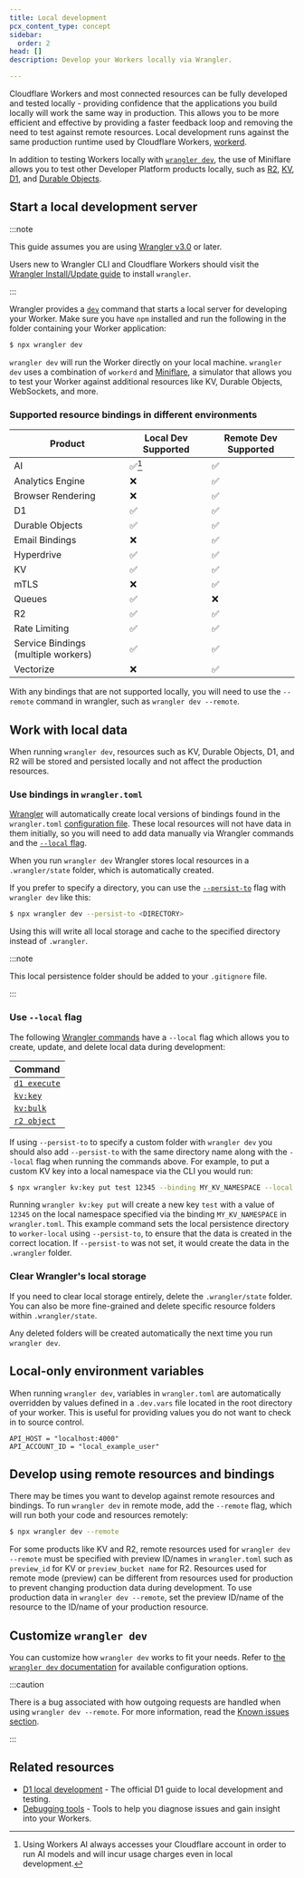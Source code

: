 ```yaml
---
title: Local development
pcx_content_type: concept
sidebar:
  order: 2
head: []
description: Develop your Workers locally via Wrangler.

---
```


Cloudflare Workers and most connected resources can be fully developed and tested locally - providing confidence that the applications you build locally will work the same way in production. This allows you to be more efficient and effective by providing a faster feedback loop and removing the need to test against remote resources. Local development runs against the same production runtime used by Cloudflare Workers, [workerd](https://github.com/cloudflare/workerd).

In addition to testing Workers locally with [`wrangler dev`](/workers/wrangler/commands/#dev), the use of Miniflare allows you to test other Developer Platform products locally, such as [R2](/r2/), [KV](/kv/), [D1](/d1/), and [Durable Objects](/durable-objects/).

## Start a local development server

:::note


This guide assumes you are using [Wrangler v3.0](https://blog.cloudflare.com/wrangler3/) or later.

Users new to Wrangler CLI and Cloudflare Workers should visit the [Wrangler Install/Update guide](/workers/wrangler/install-and-update) to install `wrangler`.


:::

Wrangler provides a [`dev`](/workers/wrangler/commands/#dev) command that starts a local server for developing your Worker. Make sure you have `npm` installed and run the following in the folder containing your Worker application:

```sh
$ npx wrangler dev
```

`wrangler dev` will run the Worker directly on your local machine. `wrangler dev` uses a combination of `workerd` and [Miniflare](https://github.com/cloudflare/workers-sdk/tree/main/packages/miniflare), a simulator that allows you to test your Worker against additional resources like KV, Durable Objects, WebSockets, and more.

### Supported resource bindings in different environments

| Product                             | Local Dev Supported | Remote Dev Supported |
| ----------------------------------- | ------------------- | -------------------- |
| AI                                  | ✅[^1]               | ✅                    |
| Analytics Engine                    | ❌                   | ✅                    |
| Browser Rendering                   | ❌                   | ✅                    |
| D1                                  | ✅                   | ✅                    |
| Durable Objects                     | ✅                   | ✅                    |
| Email Bindings                      | ❌                   | ✅                    |
| Hyperdrive                          | ✅                   | ✅                    |
| KV                                  | ✅                   | ✅                    |
| mTLS                                | ❌                   | ✅                    |
| Queues                              | ✅                   | ❌                    |
| R2                                  | ✅                   | ✅                    |
| Rate Limiting                       | ✅                   | ✅                    |
| Service Bindings (multiple workers) | ✅                   | ✅                    |
| Vectorize                           | ❌                   | ✅                    |

With any bindings that are not supported locally, you will need to use the `--remote` command in wrangler, such as `wrangler dev --remote`.

[^1]: Using Workers AI always accesses your Cloudflare account in order to run AI models and will incur usage charges even in local development.

## Work with local data

When running `wrangler dev`, resources such as KV, Durable Objects, D1, and R2 will be stored and persisted locally and not affect the production resources.

### Use bindings in `wrangler.toml`

[Wrangler](/workers/wrangler/) will automatically create local versions of bindings found in the `wrangler.toml` [configuration file](/workers/wrangler/configuration/). These local resources will not have data in them initially, so you will need to add data manually via Wrangler commands and the [`--local` flag](/workers/testing/local-development/#use---local-flag).

When you run `wrangler dev` Wrangler stores local resources in a `.wrangler/state` folder, which is automatically created.

If you prefer to specify a directory, you can use the [`--persist-to`](/workers/wrangler/commands/#dev) flag with `wrangler dev` like this:

```sh
$ npx wrangler dev --persist-to <DIRECTORY>
```

Using this will write all local storage and cache to the specified directory instead of `.wrangler`.

:::note


This local persistence folder should be added to your `.gitignore` file.


:::

### Use `--local` flag

The following [Wrangler commands](/workers/wrangler/commands/) have a `--local` flag which allows you to create, update, and delete local data during development:

| Command                                              |
| ---------------------------------------------------- |
| [`d1 execute`](/workers/wrangler/commands/#execute)  |
| [`kv:key`](/workers/wrangler/commands/#kv-key)       |
| [`kv:bulk`](/workers/wrangler/commands/#kv-bulk)     |
| [`r2 object`](/workers/wrangler/commands/#r2-object) |

If using `--persist-to` to specify a custom folder with `wrangler dev` you should also add `--persist-to` with the same directory name along with the `--local` flag when running the commands above. For example, to put a custom KV key into a local namespace via the CLI you would run:

```sh
$ npx wrangler kv:key put test 12345 --binding MY_KV_NAMESPACE --local --persist-to worker-local
```

Running `wrangler kv:key put` will create a new key `test` with a value of `12345` on the local namespace specified via the binding `MY_KV_NAMESPACE` in `wrangler.toml`. This example command sets the local persistence directory to `worker-local` using `--persist-to`, to ensure that the data is created in the correct location. If `--persist-to` was not set, it would create the data in the `.wrangler` folder.

### Clear Wrangler's local storage

If you need to clear local storage entirely, delete the `.wrangler/state` folder. You can also be more fine-grained and delete specific resource folders within `.wrangler/state`.

Any deleted folders will be created automatically the next time you run `wrangler dev`.

## Local-only environment variables

When running `wrangler dev`, variables in `wrangler.toml` are automatically overridden by values defined in a `.dev.vars` file located in the root directory of your worker. This is useful for providing values you do not want to check in to source control.

```shell
API_HOST = "localhost:4000"
API_ACCOUNT_ID = "local_example_user"
```

## Develop using remote resources and bindings

There may be times you want to develop against remote resources and bindings. To run `wrangler dev` in remote mode, add the `--remote` flag, which will run both your code and resources remotely:

```sh
$ npx wrangler dev --remote
```

For some products like KV and R2, remote resources used for `wrangler dev --remote` must be specified with preview ID/names in `wrangler.toml` such as `preview_id` for KV or `preview_bucket name` for R2. Resources used for remote mode (preview) can be different from resources used for production to prevent changing production data during development. To use production data in `wrangler dev --remote`, set the preview ID/name of the resource to the ID/name of your production resource.

## Customize `wrangler dev`

You can customize how `wrangler dev` works to fit your needs. Refer to [the `wrangler dev` documentation](/workers/wrangler/commands/#dev) for available configuration options.

:::caution


There is a bug associated with how outgoing requests are handled when using `wrangler dev --remote`. For more information, read the [Known issues section](/workers/platform/known-issues/#wrangler-dev).


:::

## Related resources

* [D1 local development](/d1/build-with-d1/local-development/) - The official D1 guide to local development and testing.
* [Debugging tools](/workers/testing/debugging-tools) - Tools to help you diagnose issues and gain insight into your Workers.
